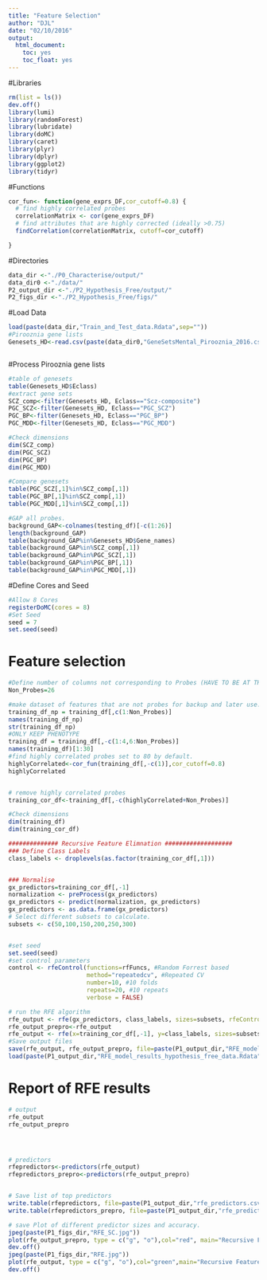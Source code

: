 ```yaml
---
title: "Feature Selection"
author: "DJL"
date: "02/10/2016"
output:
  html_document:
    toc: yes
    toc_float: yes
---
```


#Libraries
```r
rm(list = ls())
dev.off()
library(lumi)
library(randomForest)
library(lubridate)
library(doMC)
library(caret)
library(plyr)
library(dplyr)
library(ggplot2)
library(tidyr)

```
#Functions
```r

cor_fun<- function(gene_exprs_DF,cor_cutoff=0.8) {
  # find highly correlated probes
  correlationMatrix <- cor(gene_exprs_DF)
  # find attributes that are highly corrected (ideally >0.75)
  findCorrelation(correlationMatrix, cutoff=cor_cutoff)

}


```


#Directories
```r
data_dir <-"./P0_Characterise/output/"
data_dir0 <-"./data/"
P2_output_dir <-"./P2_Hypothesis_Free/output/"
P2_figs_dir <-"./P2_Hypothesis_Free/figs/"


```

#Load Data
```r
load(paste(data_dir,"Train_and_Test_data.Rdata",sep=""))
#Pirooznia gene lists
Genesets_HD<-read.csv(paste(data_dir0,"GeneSetsMental_Pirooznia_2016.csv",sep=""))



```

#Process Pirooznia gene lists
```r

#table of genesets
table(Genesets_HD$Eclass)
#extract gene sets
SCZ_comp<-filter(Genesets_HD, Eclass=="Scz-composite")
PGC_SCZ<-filter(Genesets_HD, Eclass=="PGC_SCZ")
PGC_BP<-filter(Genesets_HD, Eclass=="PGC_BP")
PGC_MDD<-filter(Genesets_HD, Eclass=="PGC_MDD")

#Check dimensions
dim(SCZ_comp)
dim(PGC_SCZ)
dim(PGC_BP)
dim(PGC_MDD)

#Compare genesets
table(PGC_SCZ[,1]%in%SCZ_comp[,1])
table(PGC_BP[,1]%in%SCZ_comp[,1])
table(PGC_MDD[,1]%in%SCZ_comp[,1])

#GAP all probes.
background_GAP<-colnames(testing_df)[-c(1:26)]
length(background_GAP)
table(background_GAP%in%Genesets_HD$Gene_names)
table(background_GAP%in%SCZ_comp[,1])
table(background_GAP%in%PGC_SCZ[,1])
table(background_GAP%in%PGC_BP[,1])
table(background_GAP%in%PGC_MDD[,1])

```

#Define Cores and Seed
```r

#Allow 8 Cores
registerDoMC(cores = 8) 
#Set Seed
seed = 7
set.seed(seed)

```


# Feature selection
```r

#Define number of columns not corresponding to Probes (HAVE TO BE AT THE START of data)
Non_Probes=26 

#make dataset of features that are not probes for backup and later use.
training_df_np = training_df[,c(1:Non_Probes)]
names(training_df_np)
str(training_df_np)
#ONLY KEEP PHENOTYPE
training_df = training_df[,-c(1:4,6:Non_Probes)]
names(training_df)[1:30]
#find highly correlated probes set to 80 by default.
highlyCorrelated<-cor_fun(training_df[,-c(1)],cor_cutoff=0.8)
highlyCorrelated


# remove highly correlated probes
training_cor_df<-training_df[,-c(highlyCorrelated+Non_Probes)]

#Check dimensions
dim(training_df)
dim(training_cor_df)

############## Recursive Feature Elimnation ###################
### Define Class Labels
class_labels <- droplevels(as.factor(training_cor_df[,1]))


### Normalise
gx_predictors=training_cor_df[,-1]
normalization <- preProcess(gx_predictors)
gx_predictors <- predict(normalization, gx_predictors)
gx_predictors <- as.data.frame(gx_predictors)
# Select different subsets to calculate. 
subsets <- c(50,100,150,200,250,300)


#set seed
set.seed(seed)
#set control parameters 
control <- rfeControl(functions=rfFuncs, #Random Forrest based
                      method="repeatedcv", #Repeated CV
                      number=10, #10 folds
                      repeats=20, #10 repeats
                      verbose = FALSE)

# run the RFE algorithm
rfe_output <- rfe(gx_predictors, class_labels, sizes=subsets, rfeControl=control)
rfe_output_prepro<-rfe_output
rfe_output <- rfe(x=training_cor_df[,-1], y=class_labels, sizes=subsets, rfeControl=control)
#Save output files
save(rfe_output, rfe_output_prepro, file=paste(P1_output_dir,"RFE_model_results_hypothesis_free_data.Rdata",sep=""), compress = T)
load(paste(P1_output_dir,"RFE_model_results_hypothesis_free_data.Rdata",sep=""))

```


# Report of RFE results
```r

# output
rfe_output
rfe_output_prepro




# predictors
rfepredictors<-predictors(rfe_output)
rfepredictors_prepro<-predictors(rfe_output_prepro)


# Save list of top predictors
write.table(rfepredictors, file=paste(P1_output_dir,"rfe_predictors.csv",sep=""),row.names=F,quote=FALSE,sep = ",")
write.table(rfepredictors_prepro, file=paste(P1_output_dir,"rfe_predictors_prepro.csv",sep=""),row.names=F,quote=FALSE,sep = ",")

# save Plot of different predictor sizes and accuracy.
jpeg(paste(P1_figs_dir,"RFE_SC.jpg"))
plot(rfe_output_prepro, type = c("g", "o"),col="red", main="Recursive Feature Elimination (Scaled / Centered)")
dev.off()
jpeg(paste(P1_figs_dir,"RFE.jpg"))
plot(rfe_output, type = c("g", "o"),col="green",main="Recursive Feature Elimination")
dev.off()
```



